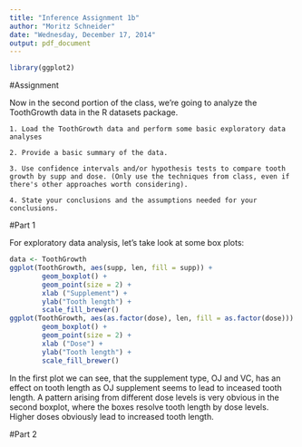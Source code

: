 ```yaml
---
title: "Inference Assignment 1b"
author: "Moritz Schneider"
date: "Wednesday, December 17, 2014"
output: pdf_document
---
```


```r
library(ggplot2)
```

#Assignment

Now in the second portion of the class, we're going to analyze the ToothGrowth data in the R datasets package.

    1. Load the ToothGrowth data and perform some basic exploratory data analyses 
    
    2. Provide a basic summary of the data.
    
    3. Use confidence intervals and/or hypothesis tests to compare tooth growth by supp and dose. (Only use the techniques from class, even if there's other approaches worth considering).
    
    4. State your conclusions and the assumptions needed for your conclusions. 

#Part 1

For exploratory data analysis, let's take look at some box plots:

```r
data <- ToothGrowth
ggplot(ToothGrowth, aes(supp, len, fill = supp)) +
        geom_boxplot() +
        geom_point(size = 2) +
        xlab ("Supplement") +
        ylab("Tooth length") +
        scale_fill_brewer()
ggplot(ToothGrowth, aes(as.factor(dose), len, fill = as.factor(dose))) +
        geom_boxplot() +
        geom_point(size = 2) +
        xlab ("Dose") +
        ylab("Tooth length") +
        scale_fill_brewer()
```

In the first plot we can see, that the supplement type, OJ and VC, has an effect on tooth length as OJ supplement seems to lead to inceased tooth length. A pattern arising from different dose levels is very obvious in the second boxplot, where the boxes resolve tooth length by dose levels. Higher doses obviously lead to increased tooth length.

#Part 2

